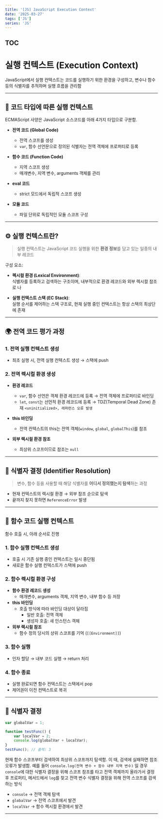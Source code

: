 ```yaml
---
title: '[JS] JavaScript Execution Context'
date: '2025-03-27'
tags: ['JS']
series: 'JS'
---
```


## TOC

# 실행 컨텍스트 (Execution Context)

JavaScript에서 실행 컨텍스트는 코드를 실행하기 위한 환경을 구성하고, 변수나 함수 등의 식별자를 추적하며 실행 흐름을 관리함

---

## 📁 코드 타입에 따른 실행 컨텍스트

ECMAScript 사양은 JavaScript 소스코드를 아래 4가지 타입으로 구분함.

-   **전역 코드 (Global Code)**

    -   전역 스코프를 생성
    -   `var`, 함수 선언문으로 정의된 식별자는 전역 객체에 프로퍼티로 등록

-   **함수 코드 (Function Code)**

    -   지역 스코프 생성
    -   매개변수, 지역 변수, arguments 객체를 관리

-   **eval 코드**

    -   strict 모드에서 독립적 스코프 생성

-   **모듈 코드**
    -   파일 단위로 독립적인 모듈 스코프 구성

---

## ⚙️ 실행 컨텍스트란?

> 실행 컨텍스트는 JavaScript 코드 실행을 위한 **환경 정보**를 담고 있는 일종의 내부 레코드

구성 요소:

-   **렉시컬 환경 (Lexical Environment)**:  
    식별자를 등록하고 검색하는 구조이며, 내부적으로 환경 레코드와 외부 렉시컬 참조로 나

-   **실행 컨텍스트 스택 (EC Stack)**:  
    실행 순서를 제어하는 스택 구조로, 현재 실행 중인 컨텍스트는 항상 스택의 최상단에 존재

---

## 🌍 전역 코드 평가 과정

### 1. 전역 실행 컨텍스트 생성

-   최초 실행 시, 전역 실행 컨텍스트 생성 → 스택에 push

### 2. 전역 렉시컬 환경 생성

-   **환경 레코드**

    -   `var`, 함수 선언은 객체 환경 레코드에 등록 → 전역 객체에 프로퍼티로 바인딩
    -   `let`, `const`는 선언적 환경 레코드에 등록 → TDZ(Temporal Dead Zone) 존재 `<uninitialized>, 레퍼런스 오류 발생`

-   **this 바인딩**

    -   전역 컨텍스트의 this는 전역 객체(`window`, `global`, `globalThis`)를 참조

-   **외부 렉시컬 환경 참조**
    -   최상위 스코프이므로 참조는 `null`

---

## 🧠 식별자 결정 (Identifier Resolution)

> 변수, 함수 등을 사용할 때 해당 식별자를 **어디서 정의했는지 탐색**하는 과정

-   현재 컨텍스트의 렉시컬 환경 → 외부 참조 순으로 탐색
-   끝까지 찾지 못하면 `ReferenceError` 발생

---

## 🧩 함수 코드 실행 컨텍스트

함수 호출 시, 아래 순서로 진행

### 1. 함수 실행 컨텍스트 생성

-   호출 시 기존 실행 중인 컨텍스트는 일시 중단됨
-   새로운 함수 실행 컨텍스트가 스택에 push

### 2. 함수 렉시컬 환경 구성

-   **함수 환경 레코드 생성**
    -   매개변수, arguments 객체, 지역 변수, 내부 함수 등 저장
-   **this 바인딩**
    -   호출 방식에 따라 바인딩 대상이 달라짐
        -   일반 호출: 전역 객체
        -   생성자 호출: 새 인스턴스 객체
-   **외부 렉시컬 참조**
    -   함수 정의 당시의 상위 스코프를 기억 (`[[Environment]]`)

### 3. 함수 실행

-   인자 할당 → 내부 코드 실행 → return 처리

### 4. 함수 종료

-   실행 완료되면 함수 컨텍스트는 스택에서 pop
-   제어권이 이전 컨텍스트로 복귀

---

## 🧪 식별자 결정

```js
var globalVar = 1;

function testFunc() {
    var localVar = 2;
    console.log(globalVar + localVar);
}
testFunc(); // 출력: 3
```

현재 함수 스코프부터 검색하여 최상위 스코프까지 탐색함.
이 때, 검색에 실패하면 참조 오류가 발생함.
예를 들어 `console.log(전역 변수 + 함수 내부 지역 변수)` 일 경우
`console`에 대한 식별자 결정을 위해 스코프 참조를 타고 전역 객체까지 올라가서 결정 후 프로퍼티, 메서드에서 `log`를 찾고 전역 변수 식별자 결정을 위해 전역 스코프를 검색하는 방식

-   `console` → 전역 객체 탐색
-   `globalVar` → 전역 스코프에서 발견
-   `localVar` → 함수 렉시컬 환경에서 발견

---
